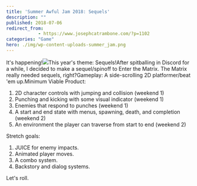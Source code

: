 ```yaml
---
title: 'Summer Awful Jam 2018: Sequels'
description: ""
published: 2018-07-06
redirect_from: 
            - https://www.josephcatrambone.com/?p=1102
categories: "Game"
hero: ./img/wp-content-uploads-summer_jam.png
---
```

It's happening!![](./img/wp-content-uploads-summer_jam.png)This year's theme: Sequels!After spitballing in Discord for a while, I decided to make a sequel/spinoff to Enter the Matrix. The Matrix really needed sequels, right?Gameplay: A side-scrolling 2D platformer/beat 'em up.Minimum Viable Product:

1. 2D character controls with jumping and collision (weekend 1)
2. Punching and kicking with some visual indicator (weekend 1)
3. Enemies that respond to punches (weekend 1)
4. A start and end state with menus, spawning, death, and completion (weekend 2)
5. An environment the player can traverse from start to end (weekend 2)

Stretch goals:

1. JUICE for enemy impacts.
2. Animated player moves.
3. A combo system.
4. Backstory and dialog systems.

Let's roll.
